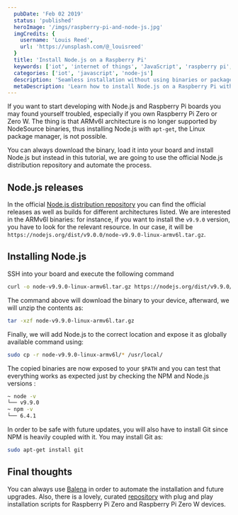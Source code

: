 ```yaml
---
  pubDate: 'Feb 02 2019'
  status: 'published'
  heroImage: '/imgs/raspberry-pi-and-node-js.jpg'
  imgCredits: {
    username: 'Louis Reed',
    url: 'https://unsplash.com/@_louisreed'
  }
  title: 'Install Node.js on a Raspberry Pi'
  keywords: ['iot', 'internet of things', 'JavaScript', 'raspberry pi', 'breadboard', 'Node.js', 'hardware']
  categories: ['iot', 'javascript', 'node-js']
  description: 'Seamless installation without using binaries or package managers.'
  metaDescription: 'Learn how to install Node.js on a Raspberry Pi without using binaries or package managers.'
---
```


If you want to start developing with Node.js and Raspberry Pi boards you may found yourself troubled, especially if you own Raspberry Pi Zero or Zero W. The thing is that ARMv6l architecture is no longer supported by NodeSource binaries, thus installing Node.js with `apt-get`, the Linux package manager, is not possible.

You can always download the binary, load it into your board and install Node.js but instead in this tutorial, we are going to use the official Node.js distribution repository and automate the process.

## Node.js releases
In the official [Node.js distribution repository](https://nodejs.org/dist/ "Node.js distribution repository") you can find the official releases as well as builds for different architectures listed. We are interested in the ARMv6l binaries: for instance, if you want to install the `v9.9.0` version, you have to look for the relevant resource.
In our case, it will be `https://nodejs.org/dist/v9.0.0/node-v9.9.0-linux-armv6l.tar.gz`.

 ## Installing Node.js
SSH into your board and execute the following command
```bash
curl -o node-v9.9.0-linux-armv6l.tar.gz https://nodejs.org/dist/v9.9.0/node-v9.9.0-linux-armv6l.tar.gz
```
The command above will download the binary to your device, afterward, we will unzip the contents as:
```bash
tar -xzf node-v9.9.0-linux-armv6l.tar.gz
```
Finally, we will add Node.js to the correct location and expose it as globally available command using:
```bash
sudo cp -r node-v9.9.0-linux-armv6l/* /usr/local/
```
The copied binaries are now exposed to your `$PATH` and you can test that everything works as expected just by checking the NPM and Node.js versions :
```bash
~ node -v
└── v9.9.0
~ npm -v
└── 6.4.1
```
In order to be safe with future updates, you will also have to install Git since NPM is heavily coupled with it. You may install Git as:

```bash
sudo apt-get install git
```

## Final thoughts
You can always use [Balena](https://www.balena.io/docs/learn/getting-started/raspberry-pi/nodejs/ "Balena Node.js installation") in order to automate the installation and future upgrades. Also, there is a lovely, curated [repository](https://github.com/sdesalas/node-pi-zero "Raspberry Pi Zero and Node.js repository") with plug and play installation scripts for Raspberry Pi Zero and Raspberry Pi Zero W devices.

